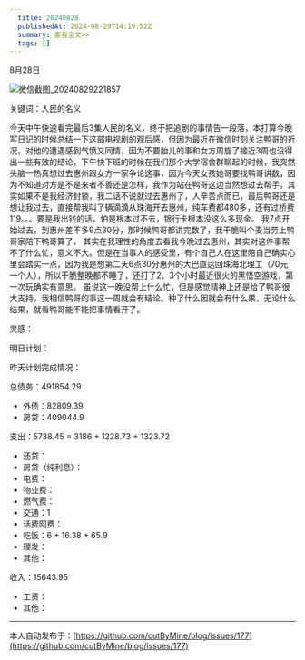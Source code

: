 ```yaml
---
  title: 20240828
  publishedAt: 2024-08-29T14:19:52Z
  summary: 查看全文>>
  tags: []
---
```


8月28日 

![微信截图_20240829221857](https://github.com/user-attachments/assets/76b20b2c-7152-44b8-a653-af6b8022c21d)

关键词：人民的名义

今天中午快速看完最后3集人民的名义，终于把追剧的事情告一段落，本打算今晚写日记的时候总结一下这部电视剧的观后感，但因为最近在微信时刻关注鸭哥的近况，对他的遭遇感到气愤又同情，因为不要胎儿的事和女方周旋了接近3周也没得出一些有效的结论，下午快下班的时候在我们那个大学宿舍群聊起的时候，我突然头脑一热真想过去惠州跟女方一家争论这事，因为今天女孩她哥要找鸭哥讲数，因为不知道对方是不是来者不善还是怎样，我作为站在鸭哥这边当然想过去帮手，其实如果不是我经济封锁，我二话不说就过去惠州了，人辛苦点而已，最后鸭哥还是想让我过去，直接帮我叫了辆滴滴从珠海开去惠州，纯车费都480多，还有过桥费119。。。要是我出钱的话，怕是根本过不去，银行卡根本没这么多现金。
我7点开始过去，到惠州差不多9点30分，那时候鸭哥都讲完数了，我干脆叫个麦当劳上鸭哥家陪下鸭哥算了。
其实在我理性的角度去看我今晚过去惠州，其实对这件事帮不了什么忙，意义不大。但是在当事人的感受里，有个自己人在这里陪自己确实心里会踏实一点，因为我是想第二天6点30分惠州的大巴直达回珠海北理工（70元一个人），所以干脆整晚都不睡了，还打了2、3个小时最近很火的黑悟空游戏，第一次玩确实有意思。
虽说这一晚没帮上什么忙，但是感觉精神上还是给了鸭哥很大支持，我相信鸭哥的事这一周就会有结论。种了什么因就会有什么果，无论什么结果，就看鸭哥能不能把事情看开了。

灵感：

明日计划：

昨天计划完成情况：

总债务：491854.29
- 外债：82809.39
- 房贷：409044.9

支出：5738.45 = 3186 + 1228.73 + 1323.72
- 还贷：
- 房贷（纯利息）：
- 电费：
- 物业费：
- 燃气费：
- 交通：1
- 话费网费：
- 吃饭：6 + 16.38 + 65.9
- 理发：
- 其他：

收入：15643.95
- 工资：
- 其他：


---
本人自动发布于：[https://github.com/cutByMine/blog/issues/177](https://github.com/cutByMine/blog/issues/177)
